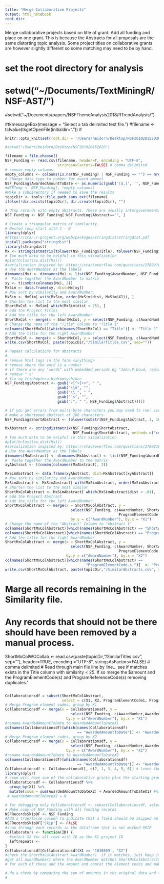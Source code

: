 ```yaml
---
title: "Merge Collaborative Projects"
output: html_notebook
root.dir: 
---
```

Merge collaborative projects based on title of grant. Add all funding and place on one grant. This is because the Abstracts for all proposals are the same distorting topic analysis. Some project titles on collaborative grants are however slightly different so some matching may need to be by hand.

# set the root directory for analysis
# setwd("~/Documents/TextMiningR/NSF-AST/")
#setwd("~/Documents/papers/NSFThemeAnalysis2018/RTrendAnalysis/")

#tkmessageBox(message = "Select a tab delimited text file.")
#filename <- tclvalue(tkgetOpenFile(initialdir=".")) # 


```r
knitr::opts_knit$set(root.dir = '/Users/heidorn/Desktop/NSF201020152020')
```
```r
#setwd("/Users/heidorn/Desktop/NSF201020152020")

filename = file.choose()
NSF_Funding <- read.csv(filename, header=T, encoding = "UTF-8", 
                        stringsAsFactors=FALSE) # comma delimited
# remove empty columns
empty_columns <- colSums(is.na(NSF_Funding) | NSF_Funding == "") == nrow(NSF_Funding)
# Change data type to number for award amount
NSF_Funding$AwardedAmountToDate <- as.numeric(gsub('[$,]', '', NSF_Funding$AwardedAmountToDate))
#NSFTemp <- NSF_Funding[, !empty_columns]
#Make a subdirectory if needed to save the results
topicDir <- tools::file_path_sans_ext(filename)
ifelse(!dir.exists(topicDir), dir.create(topicDir), "")

# drop records with empty abstracts. These are usually intergovernmental agreements
NSF_Funding <- NSF_Funding[!NSF_Funding$Abstract=="", ]
```

```r
# Create a triangular matrix of similarity.
# Nested loop start with 1 - N
library(dplyr)
#https://cran.r-project.org/web/packages/stringdist/stringdist.pdf
install.packages("stringdist")
library(stringdist)
Mx <- stringdistmatrix(tolower(NSF_Funding$Title), tolower(NSF_Funding$Title), method= c("lcs"))
# Too much data to be helpful in this visualization 
#plot(hclust(as.dist(Mx)))
#serialization inspired by: https://stackoverflow.com/questions/27892100/distance-matrix-to-pairwise-distance-list-in-r
# Use the AwardNumber as the labels
dimnames(Mx) <- dimnames(Mx) <- list(NSF_Funding$AwardNumber, NSF_Funding$AwardNumber) 
#  Paste together the AwardNumber to matrix
xy <- t(combn(colnames(Mx), 2))
MxSim <- data.frame(xy, dist=Mx[xy])
# Now sort by similarity and AwardNumber.
MxSim <- MxSim[ with(MxSim, order(MxSim$dist, MxSim$X1)), ]
# Shorten the list to the most similar
ShortMxCol <- MxSim[ which(MxSim$dist < 25), ]
# add the Project Titles 
# Add the title for the left AwardNumber
ShortMxCol <- merge(x = ShortMxCol, y = select(NSF_Funding, c(AwardNumber, Title)), by.y = c("AwardNumber"), by.x = "X1")
# Change the name of the "Title" Column to "Title 1"
colnames(ShortMxCol)[which(names(ShortMxCol) == "Title")] <- "Title 1"
# Add the title for the right AwardNumber
ShortMxCol <- merge(x = ShortMxCol, y = select(NSF_Funding, c(AwardNumber, Title)), by.y = c("AwardNumber"), by.x = "X2")
write.csv(ShortMxCol, paste(topicDir,"/SimilarTitles.csv", sep=""))
```


```r
# Repeat calculations for abstracts
#_____________________________________________________
# remove html tags in the form <anything>
# remove where the word is a number
# if there are any "words" with embedded periods Eg "John.P.Doud, replace the period with a space.
# remove "'s"
# fix eg trichoptera:hydropsychidae 
NSF_Funding$Abstract <- gsub("<[^>]+>", " ", 
                        gsub("\\d", "", 
                        gsub("\\.", " ", 
                        gsub("'s", "", 
                        gsub(":", " ", NSF_Funding$Abstract)))))

# if you get errors from multi-byte characters you may need to run: iconv  -f UTF-8 -t ISO-8859-1 -c Awardsfile.csv > Awardsfile.csv
# make a shortened abstract of 100 characters
NSF_Funding$ShortAbstract <- tolower(substr(NSF_Funding$Abstract, 1, 100))

MxAbstract <- stringdistmatrix(NSF_Funding$ShortAbstract,     
                               NSF_Funding$ShortAbstract, method= c("cosine"))
# Too much data to be helpful in this visualization 
#plot(hclust(as.dist(Mx)))
#serialization inspited by: https://stackoverflow.com/questions/27892100/distance-matrix-to-pairwise-distance-list-in-r
# Use the AwardNumber as the labels
dimnames(MxAbstract) <- dimnames(MxAbstract) <- list(NSF_Funding$AwardNumber, NSF_Funding$AwardNumber) 
#  Paste together the AwardNumber to the matrix
xyAbstract <- t(combn(colnames(MxAbstract), 2))

MxSimAbstract <- data.frame(xyAbstract, dist=MxAbstract[xyAbstract])
# Now sort by similarity and AwardNumber.
MxSimAbstract <- MxSimAbstract[ with(MxSimAbstract, order(MxSimAbstract$dist, MxSimAbstract$X1)), ]
# Shorten the list to the most similar
ShortMxColAbstract <- MxSimAbstract[ which(MxSimAbstract$dist < .01), ]
# add the Project Abstract 
# Add the title for the left AwardNumber
ShortMxColAbstract <- merge(x = ShortMxColAbstract, y = 
                              select(NSF_Funding, c(AwardNumber, ShortAbstract, 
                                                    ProgramElementCode.s.)), 
                              by.y = c("AwardNumber"), by.x = "X1")
# Change the name of the "Abstract" Column to "Abstract 1"
colnames(ShortMxColAbstract)[which(names(ShortMxColAbstract) == "ShortAbstract")] <- "SAbstract 1"
colnames(ShortMxColAbstract)[which(names(ShortMxColAbstract) == "ProgramElementCode.s.")]  <- "ProgramElementCode1"
# Add the title for the right AwardNumber
ShortMxColAbstract <- merge(x = ShortMxColAbstract, y = 
                              select(NSF_Funding, c(AwardNumber, ShortAbstract, 
                                                    ProgramElementCode.s.)), 
                            by.y = c("AwardNumber"), by.x = "X2")
colnames(ShortMxColAbstract)[which(names(ShortMxColAbstract) == 
                                     "ProgramElementCode.s.")]  <- "ProgramElementCode2"
write.csv(ShortMxColAbstract, paste(topicDir,"/SimilarAbstracts.csv", sep=""))
```


# Marge all records remaining in the Similarity file.
# Any records that should not be there should have been removed by a manual process.
ShortMxColWOCollab <- read.csv(paste(topicDir,"/SimilarTitles.csv", sep=""), header=TRUE, encoding = "UTF-8", stringsAsFactors=FALSE) # comma delimited
# Read through main file line by line... see if matches exists in the Title column with similarity < 25. If so merge the $amount and the ProgramElementCode(s) and ProgramReferenceCode(s) removing duplicates.'
```r

```

```r
Collaborationsdf = subset(ShortMxColAbstract, 
                          select = c(X1, X2, ProgramElementCode1, ProgramElementCode2) )
# Merge Program element codes, group by X1
Collaborationsdf <- merge(x = Collaborationsdf, y = 
                              select(NSF_Funding, c(AwardNumber,AwardedAmountToDate)), 
                            by.y = c("AwardNumber"), by.x = "X1")
#rename AwardedAmountToDate to AwardedAmountToDateX1
colnames(Collaborationsdf)[which(names(Collaborationsdf) 
                                 == "AwardedAmountToDate")] <- "AwardedAmountToDateX1"
# Merge Program element codes, group by X2
Collaborationsdf <- merge(x = Collaborationsdf, y = 
                              select(NSF_Funding, c(AwardNumber,AwardedAmountToDate)), 
                            by.y = c("AwardNumber"), by.x = "X2")
#rename AwardedAmountToDate to AwardedAmountToDateX2
colnames(Collaborationsdf)[which(names(Collaborationsdf) 
                                 == "AwardedAmountToDate")] <- "AwardedAmountToDateX2"
Collaborationsdf <- Collaborationsdf[, c(2, 1, 3, 4, 5, 6)] # leave the row index blank to keep all rows
library(dplyr)
# csum will have sum of the collaborative grants plus the starting grant
Collaborationsdf <- Collaborationsdf %>% 
  group_by(X1) %>% 
  mutate(csum = sum(AwardedAmountToDateX2) + AwardedAmountToDateX1) #%>%
 # AwardedAmountToDateX2 = 0

# for debugging only Collaborationsdf <- subset(Collaborationsdf, select = -c(csum) )
# Make copy of NSF_Funding with all funding records
NSFRecordsSkipDF <- NSF_Funding
#Add a true/false column to indicate that a field should be skipped on output (because of merged records)
NSFRecordsSkipDF['Skip'] <- FALSE
#scan through each records in the dataframe that is not marked SKIP
collaborators <- function(ID) {
  #select X2 for all rows with ID as the X1 project ID
  leftrepeats <- 
}
Collaborationsdf[Collaborationsdf$X1 == '1010009', "X2"]
#check the ShortMxColAbstract AwardNumber1  if it matches, just keep it get the awardnumber2 from the #similarity matrix. search the NSFFunding for the Amount and add it to the Amount in the # NSFRecordSkipDF, concatinate the element codes and remove duplicates. make the record as SKIP.
#get all AwardNumber1 where the AwardNumber matches ShortMxColAbstract$AwardNumber2
# for each of these add the amount and concat the element codes and make as skip.# eliminate all records marked as skip

# do a check by comparing the sum of amounts in the original data and the new colaboration combined data
# 
```

